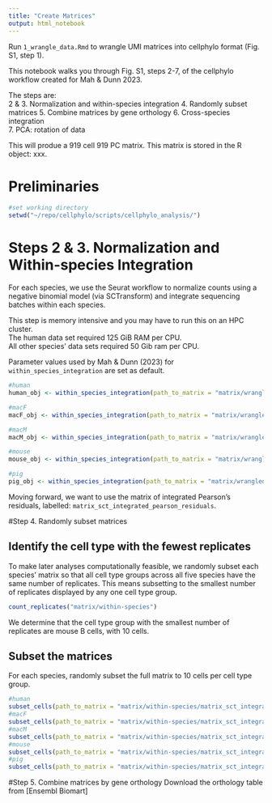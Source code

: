 ```yaml
---
title: "Create Matrices"
output: html_notebook
---
```


Run `1_wrangle_data.Rmd` to wrangle UMI matrices into cellphylo format (Fig. S1, step 1).

This notebook walks you through Fig. S1, steps 2-7, of the cellphylo workflow created for Mah & Dunn 2023. 

The steps are:  
2 & 3. Normalization and within-species integration
4. Randomly subset matrices
5. Combine matrices by gene orthology 
6. Cross-species integration  
7. PCA: rotation of data  

This will produe a 919 cell 919 PC matrix. This matrix is stored in the R object: xxx.  


# Preliminaries
```r
#set working directory
setwd("~/repo/cellphylo/scripts/cellphylo_analysis/")
```


# Steps 2 & 3. Normalization and Within-species Integration  

For each species, we use the Seurat workflow to normalize counts using a negative binomial model (via SCTransform) and integrate sequencing batches within each species.    

This step is memory intensive and you may have to run this on an HPC cluster.  
The human data set required 125 GiB RAM per CPU.  
All other species' data sets required 50 Gib ram per CPU.

Parameter values used by Mah & Dunn (2023) for `within_species_integration` are set as default.  

```r

#human
human_obj <- within_species_integration(path_to_matrix = "matrix/wrangled/matrix_wrangled_humanF", n_features=3000, k_weight = 100, print=TRUE)

#macF
macF_obj <- within_species_integration(path_to_matrix = "matrix/wrangled/matrix_wrangled_macF", n_features=3000, k_weight = 100, print=TRUE)

#macM
macM_obj <- within_species_integration(path_to_matrix = "matrix/wrangled/matrix_wrangled_macM", n_features=3000, k_weight = 100, print=TRUE)

#mouse
mouse_obj <- within_species_integration(path_to_matrix = "matrix/wrangled/matrix_wrangled_mouse", n_features=3000, k_weight = 100, print=TRUE)

#pig
pig_obj <- within_species_integration(path_to_matrix = "matrix/wrangled/matrix_wrangled_pigF", n_features=3000, k_weight = 100, print=TRUE)

```

Moving forward, we want to use the matrix of integrated Pearson's residuals, labelled: `matrix_sct_integrated_pearson_residuals`.  

#Step 4. Randomly subset matrices  

## Identify the cell type with the fewest replicates
To make later analyses computationally feasible, we randomly subset each species' matrix so that all cell type groups across all five species have the same number of replicates. This means subsetting to the smallest number of replicates displayed by any one cell type group.  

```r

count_replicates("matrix/within-species")

```

We determine that the cell type group with the smallest number of replicates are mouse B cells, with 10 cells.  

## Subset the matrices 

For each species, randomly subset the full matrix to 10 cells per cell type group.  
```r
#human
subset_cells(path_to_matrix = "matrix/within-species/matrix_sct_integrated_pearson_residuals_human", n_reps = 10, print=TRUE)
#macF
subset_cells(path_to_matrix = "matrix/within-species/matrix_sct_integrated_pearson_residuals_macF", n_reps = 10, print=TRUE)
#macM
subset_cells(path_to_matrix = "matrix/within-species/matrix_sct_integrated_pearson_residuals_macM", n_reps = 10, print=TRUE)
#mouse
subset_cells(path_to_matrix = "matrix/within-species/matrix_sct_integrated_pearson_residuals_mouse", n_reps = 10, print=TRUE)
#pig
subset_cells(path_to_matrix = "matrix/within-species/matrix_sct_integrated_pearson_residuals_pig", n_reps = 10, print=TRUE)

```

#Step 5. Combine matrices by gene orthology 
Download the orthology table from [Ensembl Biomart]
```r




```
